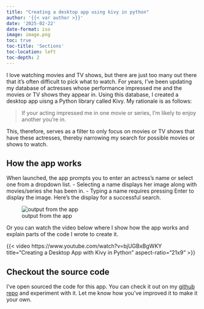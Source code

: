 ```yaml
---
title: "Creating a desktop app using kivy in python"
author: '{{< var author >}}'
date: '2025-02-22'
date-format: iso
image: image.png
toc: true
toc-title: 'Sections'
toc-location: left
toc-depth: 2
---
```


I love watching movies and TV shows, but there are just too many out there that it's often difficult to pick what to watch. For years, I've been updating my database of actresses whose performance impressed me and the movies or TV shows they appear in. Using this database, I created a desktop app uisng a Python library called Kivy. My rationale is as follows:

> If your acting impressed me in one movie or series, I'm likely to enjoy another you're in.

This, therefore, serves as a filter to only focus on movies or TV shows that have these actresses, thereby narrowing my search for possible movies or shows to watch.

## How the app works
When launched, the app prompts you to enter an actress's name or select one from a dropdown list.
- Selecting a name displays her image along with movies/series she has been in.
- Typing a name requires pressing Enter to display the image.
Here's the display for a successful search.

::: {.gray-text .center-text}
![output from the app](image.png){fig-align="center"}
:::

Or you can watch the video below where I show how the app works and explain parts of the code I wrote to create it.

{{< video https://www.youtube.com/watch?v=bjUGBxBgWKY
    title="Creating a Desktop App with Kivy in Python"
    aspect-ratio="21x9" 
>}}

## Checkout the source code
I've open sourced the code for this app. You can check it out on my [github repo](https://github.com/jorammutenge/desktop-app) and experiment with it. Let me know how you've improved it to make it your own.

